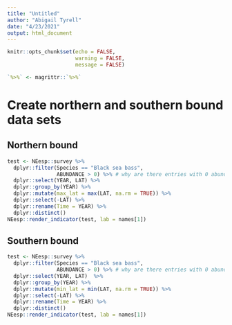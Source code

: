 ```yaml
---
title: "Untitled"
author: "Abigail Tyrell"
date: "4/23/2021"
output: html_document
---
```


```r
knitr::opts_chunk$set(echo = FALSE,
                      warning = FALSE,
                      message = FALSE)

`%>%` <- magrittr::`%>%`
```

# Create northern and southern bound data sets

## Northern bound
```r
test <- NEesp::survey %>%
  dplyr::filter(Species == "Black sea bass",
                ABUNDANCE > 0) %>% # why are there entries with 0 abundance but >0 biomass??
  dplyr::select(YEAR, LAT) %>% 
  dplyr::group_by(YEAR) %>%
  dplyr::mutate(max_lat = max(LAT, na.rm = TRUE)) %>%
  dplyr::select(-LAT) %>%
  dplyr::rename(Time = YEAR) %>%
  dplyr::distinct()
NEesp::render_indicator(test, lab = names[1])
```

## Southern bound
```r
test <- NEesp::survey %>%
  dplyr::filter(Species == "Black sea bass",
                ABUNDANCE > 0) %>% # why are there entries with 0 abundance but >0 biomass??
  dplyr::select(YEAR, LAT)  %>% 
  dplyr::group_by(YEAR) %>%
  dplyr::mutate(min_lat = min(LAT, na.rm = TRUE)) %>%
  dplyr::select(-LAT) %>%
  dplyr::rename(Time = YEAR) %>%
  dplyr::distinct()
NEesp::render_indicator(test, lab = names[1])
```
